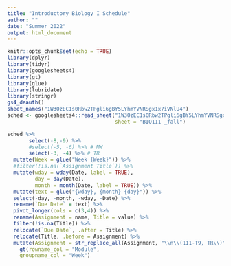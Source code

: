 ```yaml
---
title: "Introductory Biology I Schedule"
author: ""
date: "Summer 2022"
output: html_document
---
```


```r
knitr::opts_chunk$set(echo = TRUE)
library(dplyr)
library(tidyr)
library(googlesheets4)
library(gt)
library(glue)
library(lubridate)
library(stringr)
gs4_deauth()
sheet_names("1W3OzEC1s0Rbw2TPgli6gBY5LYhmYVNRSgx1x7iVNlU4")
sched <- googlesheets4::read_sheet("1W3OzEC1s0Rbw2TPgli6gBY5LYhmYVNRSgx1x7iVNlU4", 
                                   sheet = "BIO111 _fall")
```

```r
sched %>%
       select(-8,-9) %>%
       #select(-5, -6) %>% # MW
       select(-3, -4) %>% # TR
  mutate(Week = glue("Week {Week}")) %>%
  #filter(!is.na(`Assignment Title`)) %>%
  mutate(wday = wday(Date, label = TRUE),
         day = day(Date),
         month = month(Date, label = TRUE)) %>%
  mutate(text = glue("{wday}, {month} {day}")) %>%
  select(-day, -month, -wday, -Date) %>%
  rename(`Due Date` = text) %>%
  pivot_longer(cols = c(3,4)) %>%
  rename(Assignment = name, Title = value) %>% 
  filter(!is.na(Title)) %>%
  relocate(`Due Date`, .after = Title) %>%
  relocate(Title, .before = Assignment) %>%
  mutate(Assignment = str_replace_all(Assignment, "\\n\\(111-T9, TR\\)", "")) %>%
    gt(rowname_col = "Module",
    groupname_col = "Week")
```


